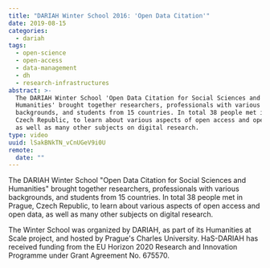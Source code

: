 ```yaml
---
title: "DARIAH Winter School 2016: 'Open Data Citation'"
date: 2019-08-15
categories:
  - dariah
tags:
  - open-science
  - open-access
  - data-management
  - dh
  - research-infrastructures
abstract: >-
  The DARIAH Winter School 'Open Data Citation for Social Sciences and
  Humanities' brought together researchers, professionals with various
  backgrounds, and students from 15 countries. In total 38 people met in Prague,
  Czech Republic, to learn about various aspects of open access and open data,
  as well as many other subjects on digital research.
type: video
uuid: lSakBNkTN_vCnUGeV9i0U
remote:
  date: ""
---
```


The DARIAH Winter School "Open Data Citation for Social Sciences and Humanities"
brought together researchers, professionals with various backgrounds, and
students from 15 countries. In total 38 people met in Prague, Czech Republic, to
learn about various aspects of open access and open data, as well as many other
subjects on digital research.

The Winter School was organized by DARIAH, as part of its Humanities at Scale
project, and hosted by Prague's Charles University. HaS-DARIAH has received
funding from the EU Horizon 2020 Research and Innovation Programme under Grant
Agreement No. 675570.

<VideoCard
  title="DARIAH Winter School 2016"
  subtitle="Open Data Citation"
  id="UUaWHmhqO2k"
  image="assets/images/cms/posts/open-data-citation/open-data-citation.png"
/>
